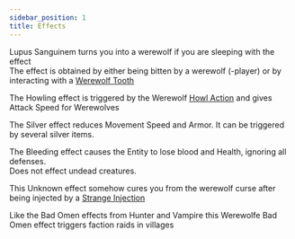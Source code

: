 ```yaml
---
sidebar_position: 1
title: Effects
---
```



<Effect title="Lupus Sanguinem" icon="lupus_sanguinem.png">

Lupus Sanguinem turns you into a werewolf if you are sleeping with the effect  
The effect is obtained by either being bitten by a werewolf (-player) or by interacting with a [Werewolf Tooth](https://github.com/TeamLapen/Werewolves/wiki/Items#werewolf-tooth)
</Effect>

<Effect title="Howling" icon="howling.png">

The Howling effect is triggered by the Werewolf [Howl Action](https://github.com/TeamLapen/Werewolves/wiki/Werewolf-Skills#howling) and gives Attack Speed for Werewolves
</Effect>

<Effect title="Silver" icon="silver.png">

The Silver effect reduces Movement Speed and Armor. It can be triggered by several silver items.
</Effect>
<Effect title="Bleeding" icon="bleeding.png">

The Bleeding effect causes the Entity to lose blood and Health, ignoring all defenses.  
Does not effect undead creatures.
</Effect>
<Effect title="?" icon="un_werewolf.png">

This Unknown effect somehow cures you from the werewolf curse after being injected by a [Strange Injection](https://github.com/TeamLapen/Werewolves/wiki/Items#strange-injection)
</Effect>
<Effect title="Bad Omen" icon="bad_omen_werewolf.png">

Like the Bad Omen effects from Hunter and Vampire this Werewolfe Bad Omen effect triggers faction raids in villages
</Effect>